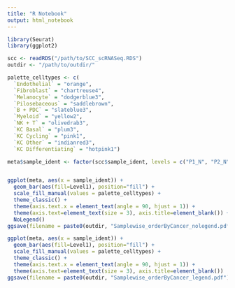 ```yaml
---
title: "R Notebook"
output: html_notebook
---
```


```r
library(Seurat)
library(ggplot2)
```

```r
scc <- readRDS("/path/to/SCC_scRNASeq.RDS")
outdir <- "/path/to/outdir/"
```

```r
palette_celltypes <- c(
  `Endothelial` = "orange",
  `Fibroblast` = "chartreuse4",
  `Melanocyte` = "dodgerblue3",
  `Pilosebaceous` = "saddlebrown",
  `B + PDC` = "slateblue3",
  `Myeloid` = "yellow2",
  `NK + T` = "olivedrab3",
  `KC Basal` = "plum3",
  `KC Cycling` = "pink1",
  `KC Other` = "indianred3",
  `KC Differentiating` = "hotpink1")
```

```r
meta$sample_ident <- factor(scc$sample_ident, levels = c("P1_N", "P2_N", "P3_N", "P4_N", "P5_N", "P1_SCC", "P2_SCC1", "P2_SCC2", "P3_IEC", "P4_SCC", "P5_SCC_BCC"))


ggplot(meta, aes(x = sample_ident)) +
  geom_bar(aes(fill=Level1), position="fill") + 
  scale_fill_manual(values = palette_celltypes) +
  theme_classic() +
  theme(axis.text.x = element_text(angle = 90, hjust = 1)) +
  theme(axis.text=element_text(size = 3), axis.title=element_blank()) +
  NoLegend()
ggsave(filename = paste0(outdir, "Samplewise_orderByCancer_nolegend.pdf"), width = 2.39, height = 1.66)

ggplot(meta, aes(x = sample_ident)) +
  geom_bar(aes(fill=Level1), position="fill") + 
  scale_fill_manual(values = palette_celltypes) +
  theme_classic() +
  theme(axis.text.x = element_text(angle = 90, hjust = 1)) +
  theme(axis.text=element_text(size = 3), axis.title=element_blank())
ggsave(filename = paste0(outdir, "Samplewise_orderByCancer_legend.pdf"))
```

